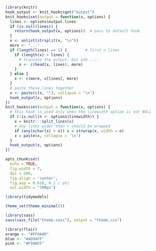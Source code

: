 
```r
library(knitr)
hook_output <- knit_hooks$get("output")
knit_hooks$set(output = function(x, options) {
  lines <- options$output.lines
  if (is.null(lines)) {
    return(hook_output(x, options))  # pass to default hook
  }
  x <- unlist(strsplit(x, "\n"))
  more <- "..."
  if (length(lines) == 1) {        # first n lines
    if (length(x) > lines) {
      # truncate the output, but add ....
      x <- c(head(x, lines), more)
    }
  } else {
    x <- c(more, x[lines], more)
  }
  # paste these lines together
  x <- paste(c(x, ""), collapse = "\n")
  hook_output(x, options)
})
knit_hooks$set(output = function(x, options) {
  # this hook is used only when the linewidth option is not NULL
  if (!is.null(n <- options$linewidth)) {
    x = knitr:::split_lines(x)
    # any lines wider than n should be wrapped
    if (any(nchar(x) > n)) x = strwrap(x, width = n)
    x = paste(x, collapse = '\n')
  }
  hook_output(x, options)
})

opts_chunk$set(
  echo = TRUE,
  fig.width = 7, 
  dpi = 300,
  fig.align = 'center',
  fig.asp = 0.618, # 1 / phi
  out.width = "700px")

library(tidymodels)

theme_set(theme_minimal())
```

```r
library(sass)
sass(sass_file("theme.sass"), output = "theme.css")
```

<div style = "position:fixed; visibility: hidden">
$$\require{color}\definecolor{orange}{rgb}{1, 0.603921568627451, 0.301960784313725}$$
$$\require{color}\definecolor{blue}{rgb}{0.301960784313725, 0.580392156862745, 1}$$
$$\require{color}\definecolor{pink}{rgb}{0.976470588235294, 0.301960784313725, 1}$$
</div>

<script type="text/x-mathjax-config">
MathJax.Hub.Config({
  TeX: {
    Macros: {
      orange: ["{\\color{orange}{#1}}", 1],
      blue: ["{\\color{blue}{#1}}", 1],
      pink: ["{\\color{pink}{#1}}", 1]
    },
    loader: {load: ['[tex]/color']},
    tex: {packages: {'[+]': ['color']}}
  }
});
</script>

<style>
.orange {color: #FF9A4D;}
.blue {color: #4D94FF;}
.pink {color: #F94DFF;}
</style>

```r
library(flair)
orange <- "#FF9A4D"
blue <- "#4D94FF"
pink <- "#F94DFF"
```
